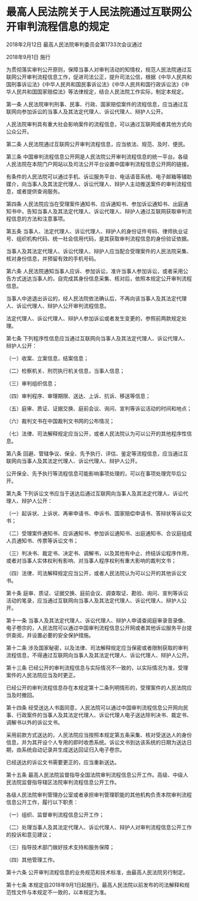 # 最高人民法院关于人民法院通过互联网公开审判流程信息的规定

2018年2月12日 最高人民法院审判委员会第1733次会议通过

2018年9月1日 施行

  

为贯彻落实审判公开原则，保障当事人对审判活动的知情权，规范人民法院通过互联网公开审判流程信息工作，促进司法公正，提升司法公信，根据《中华人民共和国刑事诉讼法》《中华人民共和国民事诉讼法》《中华人民共和国行政诉讼法》《中华人民共和国国家赔偿法》等法律规定，结合人民法院工作实际，制定本规定。

第一条 人民法院审判刑事、民事、行政、国家赔偿案件的流程信息，应当通过互联网向参加诉讼的当事人及其法定代理人、诉讼代理人、辩护人公开。

人民法院审判具有重大社会影响案件的流程信息，可以通过互联网或者其他方式向公众公开。

第二条 人民法院通过互联网公开审判流程信息，应当依法、规范、及时、便民。

第三条 中国审判流程信息公开网是人民法院公开审判流程信息的统一平台。各级人民法院在本院门户网站以及司法公开平台设置中国审判流程信息公开网的链接。

有条件的人民法院可以通过手机、诉讼服务平台、电话语音系统、电子邮箱等辅助媒介，向当事人及其法定代理人、诉讼代理人、辩护人主动推送案件的审判流程信息，或者提供查询服务。

第四条 人民法院应当在受理案件通知书、应诉通知书、参加诉讼通知书、出庭通知书中，告知当事人及其法定代理人、诉讼代理人、辩护人通过互联网获取审判流程信息的方法和注意事项。

第五条 当事人、法定代理人、诉讼代理人、辩护人的身份证件号码、律师执业证号、组织机构代码、统一社会信用代码，是其获取审判流程信息的身份验证依据。

当事人及其法定代理人、诉讼代理人、辩护人应当配合受理案件的人民法院采集、核对身份信息，并预留有效的手机号码。

第六条 人民法院通知当事人应诉、参加诉讼，准许当事人参加诉讼，或者采用公告方式送达当事人的，自完成其身份信息采集、核对后，依照本规定公开审判流程信息。

当事人中途退出诉讼的，经人民法院依法确认后，不再向该当事人及其法定代理人、诉讼代理人、辩护人公开审判流程信息。

法定代理人、诉讼代理人、辩护人参加诉讼或者发生变更的，参照前两款规定处理。

第七条 下列程序性信息应当通过互联网向当事人及其法定代理人、诉讼代理人、辩护人公开：

（一）收案、立案信息，结案信息；

（二）检察机关、刑罚执行机关信息，当事人信息；

（三）审判组织信息；

（四）审判程序、审理期限、送达、上诉、抗诉、移送等信息；

（五）庭审、质证、证据交换、庭前会议、询问、宣判等诉讼活动的时间和地点；

（六）裁判文书在中国裁判文书网的公布情况；

（七）法律、司法解释规定应当公开，或者人民法院认为可以公开的其他程序性信息。

第八条 回避、管辖争议、保全、先予执行、评估、鉴定等流程信息，应当通过互联网向当事人及其法定代理人、诉讼代理人、辩护人公开。

公开保全、先予执行等流程信息可能影响事项处理的，可以在事项处理完毕后公开。

第九条 下列诉讼文书应当于送达后通过互联网向当事人及其法定代理人、诉讼代理人、辩护人公开：

（一）起诉状、上诉状、再审申请书、申诉书、国家赔偿申请书、答辩状等诉讼文书；

（二）受理案件通知书、应诉通知书、参加诉讼通知书、出庭通知书、合议庭组成人员通知书、传票等诉讼文书；

（三）判决书、裁定书、决定书、调解书，以及其他有中止、终结诉讼程序作用，或者对当事人实体权利有影响、对当事人程序权利有重大影响的裁判文书；

（四）法律、司法解释规定应当公开，或者人民法院认为可以公开的其他诉讼文书。

第十条 庭审、质证、证据交换、庭前会议、调查取证、勘验、询问、宣判等诉讼活动的笔录，应当通过互联网向当事人及其法定代理人、诉讼代理人、辩护人公开。

第十一条 当事人及其法定代理人、诉讼代理人、辩护人申请查阅庭审录音录像、电子卷宗的，人民法院可以通过中国审判流程信息公开网或者其他诉讼服务平台提供查阅，并设置必要的安全保护措施。

第十二条 涉及国家秘密，以及法律、司法解释规定应当保密或者限制获取的审判流程信息，不得通过互联网向当事人及其法定代理人、诉讼代理人、辩护人公开。

第十三条 已经公开的审判流程信息与实际情况不一致的，以实际情况为准，受理案件的人民法院应当及时更正。

已经公开的审判流程信息存在本规定第十二条列明情形的，受理案件的人民法院应当及时撤回。

第十四条 经受送达人书面同意，人民法院可以通过中国审判流程信息公开网向民事、行政案件的当事人及其法定代理人、诉讼代理人电子送达除判决书、裁定书、调解书以外的诉讼文书。

采用前款方式送达的，人民法院应当按照本规定第五条采集、核对受送达人的身份信息，并为其开设个人专用的即时收悉系统。诉讼文书到达该系统的日期为送达日期，由系统自动记录并生成送达回证归入电子卷宗。

已经送达的诉讼文书需要更正的，应当重新送达。

第十五条 最高人民法院监督指导全国法院审判流程信息公开工作。高级、中级人民法院监督指导辖区法院审判流程信息公开工作。

各级人民法院审判管理办公室或者承担审判管理职能的其他机构负责本院审判流程信息公开工作，履行以下职责：

（一）组织、监督审判流程信息公开工作；

（二）处理当事人及其法定代理人、诉讼代理人、辩护人对审判流程信息公开工作的投诉和意见建议；

（三）指导技术部门做好技术支持和服务保障；

（四）其他管理工作。

第十六条 公开审判流程信息的业务规范和技术标准，由最高人民法院另行制定。

第十七条 本规定自2018年9月1日起施行。最高人民法院以前发布的司法解释和规范性文件与本规定不一致的，以本规定为准。